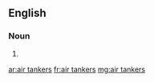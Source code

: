 ==English==

===Noun===
{{head|en|noun plural form|head=[[air]] [[tanker]]s}}
# {{plural of|air tanker|lang=en}}

[[ar:air tankers]]
[[fr:air tankers]]
[[mg:air tankers]]